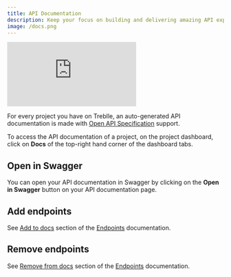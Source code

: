 ```yaml
---
title: API Documentation
description: Keep your focus on building and delivering amazing API experiences, instead of manuall writing API docs with every new release.
image: /docs.png
---
```


<iframe class="w-full aspect-[16/9]" src="https://www.youtube.com/embed/P3oBAtBtRkQ?si=o7AVaqhKbGGeOPt0" aria-label="YouTube video player" frameborder="0" allow="accelerometer; autoplay; clipboard-write; encrypted-media; gyroscope; picture-in-picture; web-share" allowfullscreen></iframe>

For every project you have on Treblle, an auto-generated API documentation is made with <a href="https://swagger.io/specification/" target="_blank">Open API Specification</a> support.

To access the API documentation of a project, on the project dashboard, click on **Docs** of the top-right hand corner of the dashboard tabs.

## Open in Swagger

You can open your API documentation in Swagger by clicking on the **Open in Swagger** button on your API documentation page.

## Add endpoints

See [Add to docs](/treblle/endpoints#add-to-docs) section of the [Endpoints](/treblle/endpoints) documentation.

## Remove endpoints

See [Remove from docs](/treblle/endpoints#remove-from-docs) section of the [Endpoints](/treblle/endpoints) documentation.
